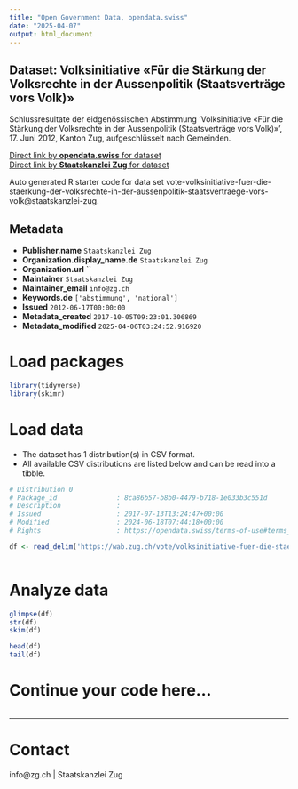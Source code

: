 ```yaml
---
title: "Open Government Data, opendata.swiss"
date: "2025-04-07"
output: html_document
---
```


## Dataset: Volksinitiative «Für die Stärkung der Volksrechte in der Aussenpolitik (Staatsverträge vors Volk)»

Schlussresultate der eidgenössischen Abstimmung 'Volksinitiative «Für die Stärkung der Volksrechte in der Aussenpolitik (Staatsverträge vors Volk)»', 17. Juni 2012, Kanton Zug, aufgeschlüsselt nach Gemeinden.

[Direct link by **opendata.swiss** for dataset](https://opendata.swiss/de/dataset/volksinitiative-fur-die-starkung-der-volksrechte-in-der-aussenpolitik-staatsvertrage-vors-volk)<br>
[Direct link by **Staatskanzlei Zug** for dataset](https://wab.zug.ch/vote/volksinitiative-fuer-die-staerkung-der-volksrechte-in-der-aussenpolitik-staatsvertraege-vors-volk/data)

Auto generated R starter code for data set vote-volksinitiative-fuer-die-staerkung-der-volksrechte-in-der-aussenpolitik-staatsvertraege-vors-volk@staatskanzlei-zug.

## Metadata

- **Publisher.name** `Staatskanzlei Zug`
- **Organization.display_name.de** `Staatskanzlei Zug`
- **Organization.url** ``
- **Maintainer** `Staatskanzlei Zug`
- **Maintainer_email** `info@zg.ch`
- **Keywords.de** `['abstimmung', 'national']`
- **Issued** `2012-06-17T00:00:00`
- **Metadata_created** `2017-10-05T09:23:01.306869`
- **Metadata_modified** `2025-04-06T03:24:52.916920`


# Load packages

```r

library(tidyverse)
library(skimr)

```

# Load data

-   The dataset has 1 distribution(s) in CSV format.
-   All available CSV distributions are listed below and can be read into a tibble.

```r

# Distribution 0
# Package_id               : 8ca86b57-b8b0-4479-b718-1e033b3c551d
# Description              : 
# Issued                   : 2017-07-13T13:24:47+00:00
# Modified                 : 2024-06-18T07:44:18+00:00
# Rights                   : https://opendata.swiss/terms-of-use#terms_by

df <- read_delim('https://wab.zug.ch/vote/volksinitiative-fuer-die-staerkung-der-volksrechte-in-der-aussenpolitik-staatsvertraege-vors-volk/data-csv')



```

# Analyze data

```r

glimpse(df)
str(df)
skim(df)

head(df)
tail(df)

```

# Continue your code here...

```r

```

------------------------------------------------------------------------

# Contact

info@zg.ch | Staatskanzlei Zug
